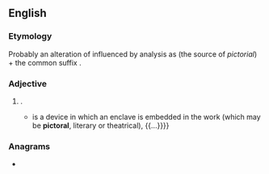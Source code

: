 ==English==

===Etymology===
Probably an alteration of {{m|en|pictorial}} influenced by analysis as {{der|en|la|pictor||painter}} (the source of ''pictorial'') + the common suffix {{m|en|-al}}.

===Adjective===
{{en-adj|?}}

# {{lb|en|uncommon|possibly|nonstandard}} {{alt form|en|pictorial}}.
#* {{quote-book|en|year=1998|title=Dictionary of the Theatre: Terms, Concepts, and Analysis|page=215|isbn=0802081630
|passage=mise en abyme {{...}} is a device in which an enclave is embedded in the work (which may be '''pictoral''', literary or theatrical), {{...}}}}

===Anagrams===
* {{anagrams|en|a=aciloprt|proictal|tropical}}